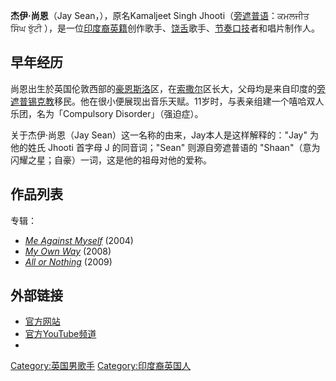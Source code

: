{{NoteTA
|T=zh-cn:杰伊·肖恩; zh-tw:杰伊·尚恩
|1=zh-cn:肖恩; zh-tw:尚恩
}}
{{Infobox musical artist 
| Name                = 杰伊·尚恩<br />Jay Sean
| Img                 = Jay Sean - 2009 India Day Parade.jpg
| Img_alt             = 
| Img_capt            = 尚恩於2009年纽约市"印度日"游行
| Img_size            = 
| Landscape           = 
| Background          = solo_singer
| Birth_name          = Kamaljeet Singh Jhooti
| Alias               = Jay Sean, MC Nicky J
| Born                = {{Birth date and age|df=yes|1981|3|26}}<br />[[英国|英国]][[伦敦|伦敦]][[豪恩斯洛|豪恩斯洛]]
| Died                = 
| Origin              = [[亚裔英国人|亚裔英国人]]
| Instrument          = 吉他、钢琴
| Voice_type          = 
| Genre               = [[Pop_(音乐类型)|Pop]]、[[R&B|R&B]]、[[Bhangra|Bhangra]]、[[嘻哈音乐|嘻哈音乐]]、[[当代都市音乐|当代都市音乐]]
| Occupation          = 创作歌手、饶舌歌手、节奏口技者、唱片制作人
| 代表作              = 《Down》
| Years_active        = 2003年至今
| Label               = [[Relentless_Records|Relentless]], [[Virgin_Records|Virgin]], [[2Point9_Records|2Point9]], Jayded, [[Cash_Money_Records|Cash Money]], [[Universal_Motown_Republic_Group|Universal Republic]], [[Island_Records|Island]]
| Associated_acts     = [[Rishi_Rich_Project|Rishi Rich Project]]
| URL                 = http://www.jaysean.com/ www.jaysean.com
}}

'''杰伊·尚恩'''（Jay Sean，{{bd|1981年|3月26日}}），原名Kamaljeet Singh Jhooti（[[旁遮普语|旁遮普语]]：ਕਮਲਜੀਤ ਸਿੰਘ ਝੁੱਟੀ ），是一位[[印度裔英国人|印度裔英籍]]创作歌手、[[饶舌|饶舌]]歌手、[[节奏口技|节奏口技]]者和唱片制作人。

== 早年经历 ==
尚恩出生於英国伦敦西部的[[豪恩斯洛|豪恩斯洛]]区，在[[索撒尔|索撒尔]]区长大，父母均是来自印度的[[旁遮普人|旁遮普]][[锡克教|锡克教]]移民。他在很小便展现出音乐天赋。11岁时，与表亲组建一个嘻哈双人乐团，名为「Compulsory Disorder」（强迫症）。

关于杰伊·尚恩（Jay Sean）这一名称的由来，Jay本人是这样解释的："Jay" 为他的姓氏 Jhooti 首字母 J 的同音词；"Sean" 则源自旁遮普语的 "Shaan"（意为闪耀之星；自豪）一词，这是他的祖母对他的爱称。

== 作品列表 ==
专辑：
* ''[[Me_Against_Myself|Me Against Myself]]'' (2004)
* ''[[My_Own_Way_(album)|My Own Way]]'' (2008)
* ''[[All_or_Nothing_(Jay_Sean_album)|All or Nothing]]'' (2009)

== 外部链接 ==
* [http://www.jaysean.com/ 官方网站] {{Wayback|url=http://www.jaysean.com/ |date=20090611134440 }}
* [http://www.youtube.com/user/jaydedrecords 官方YouTube频道] {{Wayback|url=http://www.youtube.com/user/jaydedrecords |date=20210128134629 }}
* {{imdb name|id=1915047|name=Jay Sean}}

{{Authority control}}
{{DEFAULTSORT:Sean, Jay}}
[[Category:英国男歌手|Category:英国男歌手]]
[[Category:印度裔英国人|Category:印度裔英国人]]